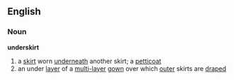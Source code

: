 ==English==
===Noun===
'''underskirt'''
#a [[skirt]] worn [[underneath]] another skirt; a [[petticoat]]
#an under [[layer]] of a [[multi-]][[layer]] [[gown]] over which [[outer]] skirts are [[draped]]